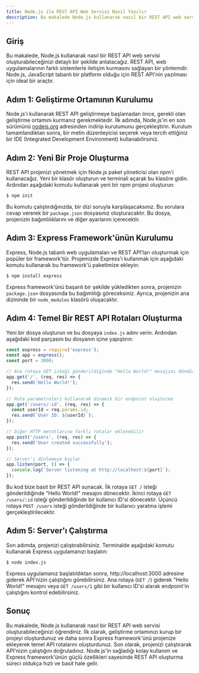 ```yaml
---
title: Node.js ile REST API Web Servisi Nasıl Yazılır
description: Bu makalede Node.js kullanarak nasıl bir REST API web servisi oluşturabileceğinizi detaylı bir şekilde anlatacağız.
---
```


## Giriş

Bu makalede, Node.js kullanarak nasıl bir REST API web servisi oluşturabileceğinizi detaylı bir şekilde anlatacağız. REST API, web uygulamalarının farklı sistemlerle iletişim kurmasını sağlayan bir yöntemdir. Node.js, JavaScript tabanlı bir platform olduğu için REST API'nin yazılması için ideal bir araçtır.

## Adım 1: Geliştirme Ortamının Kurulumu

Node.js'i kullanarak REST API geliştirmeye başlamadan önce, gerekli olan geliştirme ortamını kurmanız gerekmektedir. İlk adımda, Node.js'in en son sürümünü [nodejs.org](https://nodejs.org) adresinden indirip kurulumunu gerçekleştirin. Kurulum tamamlandıktan sonra, bir metin düzenleyicisi seçerek veya tercih ettiğiniz bir IDE (Integrated Development Environment) kullanabilirsiniz.

## Adım 2: Yeni Bir Proje Oluşturma

REST API projenizi yönetmek için Node.js paket yöneticisi olan npm'i kullanacağız. Yeni bir klasör oluşturun ve terminali açarak bu klasöre gidin. Ardından aşağıdaki komutu kullanarak yeni bir npm projesi oluşturun:

```
$ npm init
```

Bu komutu çalıştırdığınızda, bir dizi soruyla karşılaşacaksınız. Bu sorulara cevap vererek bir `package.json` dosyasınız oluşturacaktır. Bu dosya, projenizin bağımlılıklarını ve diğer ayarlarını içerecektir.

## Adım 3: Express Framework'ünün Kurulumu

Express, Node.js tabanlı web uygulamaları ve REST API'ları oluşturmak için popüler bir framework'tür. Projemizde Express'i kullanmak için aşağıdaki komutu kullanarak bu framework'ü paketimize ekleyin:

```
$ npm install express
```

Express framework'ünü başarılı bir şekilde yükledikten sonra, projenizin `package.json` dosyasında bu bağımlılığı göreceksiniz. Ayrıca, projenizin ana dizininde bir `node_modules` klasörü oluşacaktır.

## Adım 4: Temel Bir REST API Rotaları Oluşturma

Yeni bir dosya oluşturun ve bu dosyaya `index.js` adını verin. Ardından aşağıdaki kod parçasını bu dosyanın içine yapıştırın:

```javascript
const express = require('express');
const app = express();
const port = 3000;

// Ana rotaya GET isteği gönderildiğinde "Hello World!" mesajını döndürür
app.get('/', (req, res) => {
  res.send('Hello World!');
});

// Rota parametreleri kullanarak dinamik bir endpoint oluşturma
app.get('/users/:id', (req, res) => {
  const userId = req.params.id;
  res.send(`User ID: ${userId}`);
});

// Diğer HTTP metotlarına farklı rotalar eklenebilir
app.post('/users', (req, res) => {
  res.send('User created successfully');
});

// Server'ı dinlemeye başlar
app.listen(port, () => {
  console.log(`Server listening at http://localhost:${port}`);
});
```

Bu kod bize basit bir REST API sunacak. İlk rotaya `GET /` isteği gönderildiğinde "Hello World!" mesajını dönecektir. İkinci rotaya `GET /users/:id` isteği gönderildiğinde bir kullanıcı ID'si dönecektir. Üçüncü rotaya `POST /users` isteği gönderildiğinde bir kullanıcı yaratma işlemi gerçekleştirilecektir.

## Adım 5: Server'ı Çalıştırma

Son adımda, projenizi çalıştırabilirsiniz. Terminalde aşağıdaki komutu kullanarak Express uygulamanızı başlatın:

```
$ node index.js
```

Express uygulamanız başlatıldıktan sonra, http://localhost:3000 adresine giderek API'nizin çalıştığını görebilirsiniz. Ana rotaya (`GET /`) giderek "Hello World!" mesajını veya `GET /users/1` gibi bir kullanıcı ID'si alarak endpoint'in çalıştığını kontrol edebilirsiniz.

## Sonuç

Bu makalede, Node.js kullanarak nasıl bir REST API web servisi oluşturabileceğinizi öğrendiniz. İlk olarak, geliştirme ortamınızı kurup bir projeyi oluşturdunuz ve daha sonra Express framework'ünü projenize ekleyerek temel API rotalarını oluşturdunuz. Son olarak, projenizi çalıştırarak API'nizin çalıştığını doğruladınız. Node.js'in sağladığı kolay kullanım ve Express framework'ünün güçlü özellikleri sayesinde REST API oluşturma süreci oldukça hızlı ve basit hale gelir.